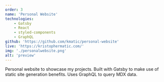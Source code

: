 ```yaml
---
order: 3
name: 'Personal Website'
technologies:
    - Gatsby
    - React
    - styled-components
    - GraphQL
github: 'https://github.com/kmatic/personal-website'
live: 'https://kristophermatic.com/'
img: './personalwebsite.png'
alt: 'preview'
---
```


Personal website to showcase my projects. Built with Gatsby to make use of static site generation benefits. Uses GraphQL to query MDX data.

